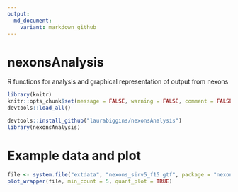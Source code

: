 ---
output:
  md_document:
    variant: markdown_github
---

# nexonsAnalysis

R functions for analysis and graphical representation of output from nexons

```{r setup, include=FALSE}
library(knitr)
knitr::opts_chunk$set(message = FALSE, warning = FALSE, comment = FALSE)
devtools::load_all()
```

```{r, eval = FALSE}
devtools::install_github("laurabiggins/nexonsAnalysis")
library(nexonsAnalysis)
```


# Example data and plot

```{r, fig.width = 12, fig.height = 4}
file <- system.file("extdata", "nexons_sirv5_f15.gtf", package = "nexonsAnalysis")
plot_wrapper(file, min_count = 5, quant_plot = TRUE)
```


